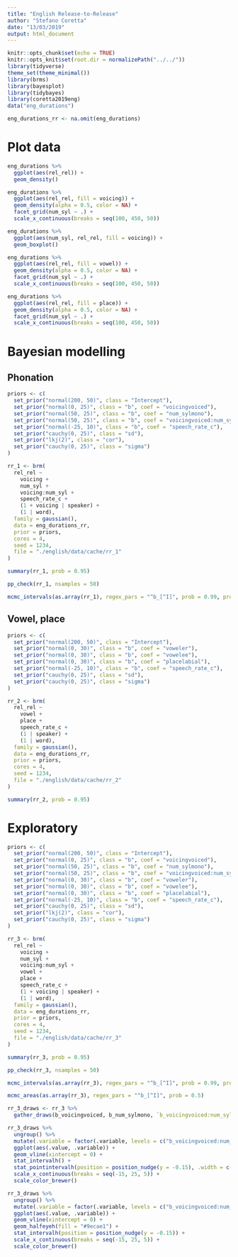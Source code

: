 ```yaml
---
title: "English Release-to-Release"
author: "Stefano Coretta"
date: "13/03/2019"
output: html_document
---
```


```r
knitr::opts_chunk$set(echo = TRUE)
knitr::opts_knit$set(root.dir = normalizePath("../../"))
library(tidyverse)
theme_set(theme_minimal())
library(brms)
library(bayesplot)
library(tidybayes)
library(coretta2019eng)
data("eng_durations")
```

```r
eng_durations_rr <- na.omit(eng_durations)
```

# Plot data

```r
eng_durations %>%
  ggplot(aes(rel_rel)) +
  geom_density()
```

```r
eng_durations %>%
  ggplot(aes(rel_rel, fill = voicing)) +
  geom_density(alpha = 0.5, color = NA) +
  facet_grid(num_syl ~ .) +
  scale_x_continuous(breaks = seq(100, 450, 50))
```

```r
eng_durations %>%
  ggplot(aes(num_syl, rel_rel, fill = voicing)) +
  geom_boxplot()
```

```r
eng_durations %>%
  ggplot(aes(rel_rel, fill = vowel)) +
  geom_density(alpha = 0.5, color = NA) +
  facet_grid(num_syl ~ .) +
  scale_x_continuous(breaks = seq(100, 450, 50))
```

```r
eng_durations %>%
  ggplot(aes(rel_rel, fill = place)) +
  geom_density(alpha = 0.5, color = NA) +
  facet_grid(num_syl ~ .) +
  scale_x_continuous(breaks = seq(100, 450, 50))
```

# Bayesian modelling

## Phonation

```r
priors <- c(
  set_prior("normal(200, 50)", class = "Intercept"),
  set_prior("normal(0, 25)", class = "b", coef = "voicingvoiced"),
  set_prior("normal(50, 25)", class = "b", coef = "num_sylmono"),
  set_prior("normal(50, 25)", class = "b", coef = "voicingvoiced:num_sylmono"),
  set_prior("normal(-25, 10)", class = "b", coef = "speech_rate_c"),
  set_prior("cauchy(0, 25)", class = "sd"),
  set_prior("lkj(2)", class = "cor"),
  set_prior("cauchy(0, 25)", class = "sigma")
)

rr_1 <- brm(
  rel_rel ~
    voicing +
    num_syl +
    voicing:num_syl +
    speech_rate_c +
    (1 + voicing | speaker) +
    (1 | word),
  family = gaussian(),
  data = eng_durations_rr,
  prior = priors,
  cores = 4,
  seed = 1234,
  file = "./english/data/cache/rr_1"
)
```

```r
summary(rr_1, prob = 0.95)
```

```r
pp_check(rr_1, nsamples = 50)
```

```r
mcmc_intervals(as.array(rr_1), regex_pars = "^b_[^I]", prob = 0.99, prob_outer = 0.8)
```

## Vowel, place

```r
priors <- c(
  set_prior("normal(200, 50)", class = "Intercept"),
  set_prior("normal(0, 30)", class = "b", coef = "voweler"),
  set_prior("normal(0, 30)", class = "b", coef = "vowelee"),
  set_prior("normal(0, 30)", class = "b", coef = "placelabial"),
  set_prior("normal(-25, 10)", class = "b", coef = "speech_rate_c"),
  set_prior("cauchy(0, 25)", class = "sd"),
  set_prior("cauchy(0, 25)", class = "sigma")
)

rr_2 <- brm(
  rel_rel ~
    vowel +
    place +
    speech_rate_c +
    (1 | speaker) +
    (1 | word),
  family = gaussian(),
  data = eng_durations_rr,
  prior = priors,
  cores = 4,
  seed = 1234,
  file = "./english/data/cache/rr_2"
)
```

```r
summary(rr_2, prob = 0.95)
```

# Exploratory

```r
priors <- c(
  set_prior("normal(200, 50)", class = "Intercept"),
  set_prior("normal(0, 25)", class = "b", coef = "voicingvoiced"),
  set_prior("normal(50, 25)", class = "b", coef = "num_sylmono"),
  set_prior("normal(50, 25)", class = "b", coef = "voicingvoiced:num_sylmono"),
  set_prior("normal(0, 30)", class = "b", coef = "voweler"),
  set_prior("normal(0, 30)", class = "b", coef = "vowelee"),
  set_prior("normal(0, 30)", class = "b", coef = "placelabial"),
  set_prior("normal(-25, 10)", class = "b", coef = "speech_rate_c"),
  set_prior("cauchy(0, 25)", class = "sd"),
  set_prior("lkj(2)", class = "cor"),
  set_prior("cauchy(0, 25)", class = "sigma")
)

rr_3 <- brm(
  rel_rel ~
    voicing +
    num_syl +
    voicing:num_syl +
    vowel +
    place +
    speech_rate_c +
    (1 + voicing | speaker) +
    (1 | word),
  family = gaussian(),
  data = eng_durations_rr,
  prior = priors,
  cores = 4,
  seed = 1234,
  file = "./english/data/cache/rr_3"
)
```

```r
summary(rr_3, prob = 0.95)
```

```r
pp_check(rr_3, nsamples = 50)
```

```r
mcmc_intervals(as.array(rr_3), regex_pars = "^b_[^I]", prob = 0.99, prob_outer = 0.8)
```

```r
mcmc_areas(as.array(rr_3), regex_pars = "^b_[^I]", prob = 0.5)
```

```r
rr_3_draws <- rr_3 %>%
  gather_draws(b_voicingvoiced, b_num_sylmono, `b_voicingvoiced:num_sylmono`)
```

```r
rr_3_draws %>%
  ungroup() %>%
  mutate(.variable = factor(.variable, levels = c("b_voicingvoiced:num_sylmono", "b_num_sylmono", "b_voicingvoiced"))) %>%
  ggplot(aes(.value, .variable)) +
  geom_vline(xintercept = 0) +
  stat_intervalh() +
  stat_pointintervalh(position = position_nudge(y = -0.15), .width = c(0.66, 0.98)) +
  scale_x_continuous(breaks = seq(-15, 25, 5)) +
  scale_color_brewer()
```

```r
rr_3_draws %>%
  ungroup() %>%
  mutate(.variable = factor(.variable, levels = c("b_voicingvoiced:num_sylmono", "b_num_sylmono", "b_voicingvoiced"))) %>%
  ggplot(aes(.value, .variable)) +
  geom_vline(xintercept = 0) +
  geom_halfeyeh(fill = "#9ecae1") +
  stat_intervalh(position = position_nudge(y = -0.15)) +
  scale_x_continuous(breaks = seq(-15, 25, 5)) +
  scale_color_brewer()
```
